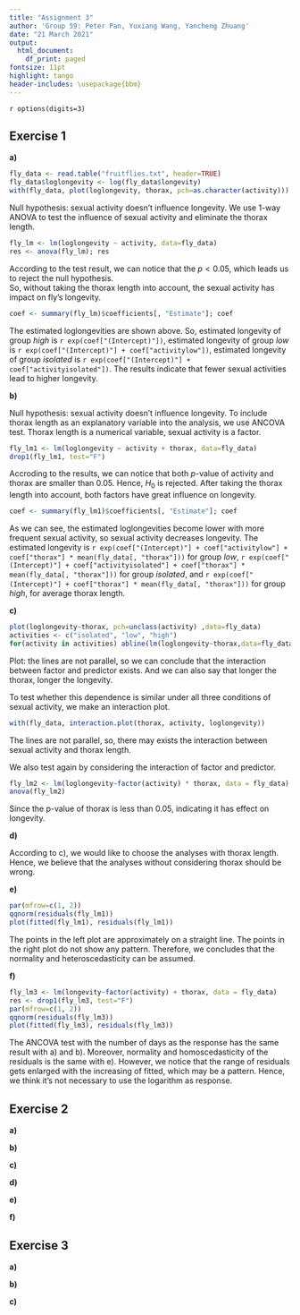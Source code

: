 ```yaml
---
title: "Assignment 3"
author: 'Group 59: Peter Pan, Yuxiang Wang, Yancheng Zhuang'
date: "21 March 2021"
output:
  html_document:
    df_print: paged
fontsize: 11pt
highlight: tango
header-includes: \usepackage{bbm}
---
```


`r options(digits=3)`

## Exercise 1 
<!--
To investigate the effect of sexual activity on longevity of fruit flies, 
75 male fruit flies were divided randomly in three groups of 25. 
The fruit flies in the first group were kept solitary, 
those in the second were kept together with one virgin female fruit fly per day, 
and those in the third group were kept together with eight virgin female fruit flies a day. 
In the data-file fruitflies.txt the three groups are labelled isolated, low and high. 
The number of days until death (longevity) was measured for all flies. 
Later, it was decided to measure also the length of their thorax. 
Add a column loglongevity to the data-frame, containing the logarithm of the number of days until death. 
Use this as the response variable in the following.
-->

**a)** 
<!--
Make an informative plot of the data. 
Investigate whether sexual activity influences longevity by performing a statistical test, 
without taking the thorax length into account. 
What are the estimated longevities for the three conditions? Comment.
-->

```r
fly_data <- read.table("fruitflies.txt", header=TRUE)
fly_data$loglongevity <- log(fly_data$longevity)
with(fly_data, plot(loglongevity, thorax, pch=as.character(activity)))
```

Null hypothesis: sexual activity doesn't influence longevity.
We use 1-way ANOVA to test the influence of sexual activity and eliminate the thorax length.

```r
fly_lm <- lm(loglongevity ~ activity, data=fly_data)
res <- anova(fly_lm); res
```
According to the test result, we can notice that the $p < 0.05$, which leads us to reject the null hypothesis.  
So, without taking the thorax length into account, the sexual activity has impact on fly's longevity. 

```r
coef <- summary(fly_lm)$coefficients[, "Estimate"]; coef
```

The estimated loglongevities are shown above. 
So, estimated longevity of group *high* is `r exp(coef["(Intercept)"])`, 
estimated longevity of group *low* is `r exp(coef["(Intercept)"] + coef["activitylow"])`, 
estimated longevity of group *isolated* is `r exp(coef["(Intercept)"] + coef["activityisolated"])`.
The results indicate that fewer sexual activities lead to higher longevity.

**b)** 
<!--
Investigate whether sexual activity influences longevity by performing a statistical test, 
now including thorax length as an explanatory variable into the analysis. 
Does sexual activity increase or decrease longevity? 
What are the estimated longevities for the three groups, for a fly with average thorax length?
-->

Null hypothesis: sexual activity doesn't influence longevity.
To include thorax length as an explanatory variable into the analysis, we use ANCOVA test.
Thorax length is a numerical variable, sexual activity is a factor.

```r
fly_lm1 <- lm(loglongevity ~ activity + thorax, data=fly_data)
drop1(fly_lm1, test="F")
```
Accroding to the results, we can notice that both $p$-value of activity and thorax are smaller than $0.05$. 
Hence, $H_0$ is rejected. 
After taking the thorax length into account, both factors have great influence on longevity.

```r
coef <- summary(fly_lm1)$coefficients[, "Estimate"]; coef
```

As we can see, the estimated loglongevities become lower with more frequent sexual activity, 
so sexual activity decreases longevity. 
The estimated longevity is 
`r exp(coef["(Intercept)"] + coef["activitylow"] + coef["thorax"] * mean(fly_data[, "thorax"]))` for group *low*, 
`r exp(coef["(Intercept)"] + coef["activityisolated"] + coef["thorax"] * mean(fly_data[, "thorax"]))` for group *isolated*, 
and `r exp(coef["(Intercept)"] + coef["thorax"] * mean(fly_data[, "thorax"]))` for group *high*, for average thorax length.

**c)** 
<!--
How does thorax length influence longevity? 
Investigate graphically and by using an appropriate test 
whether this dependence is similar under all three conditions of sexual activity.
-->

```r
plot(loglongevity~thorax, pch=unclass(activity) ,data=fly_data)
activities <- c("isolated", "low", "high")
for(activity in activities) abline(lm(loglongevity~thorax,data=fly_data[fly_data$activity==activity,]))
```
Plot: the lines are not parallel, so we can conclude that the interaction between factor and predictor exists. And we can also say that longer the thorax, longer the longevity.

To test whether this dependence is similar under all three conditions of sexual activity,  we make an interaction plot.

```r
with(fly_data, interaction.plot(thorax, activity, loglongevity))
```

The lines are not parallel, so, there may exists the interaction between sexual activity and thorax length.

We also test again by considering the interaction of factor and predictor.

```r
fly_lm2 <- lm(loglongevity~factor(activity) * thorax, data = fly_data)
anova(fly_lm2)
```

Since the p-value of thorax is less than 0.05, 
indicating it has effect on longevity. 

**d)** 
<!--
Which of the two analyses, without or with thorax length, do you prefer? 
Is one of the analyses wrong?
-->

According to c), we would like to choose the analyses with thorax length.
Hence, we believe that the analyses without considering thorax should be wrong.

**e)** 
<!--
Verify normality and heteroscedasticity by making a normal QQ-plot of the residuals, 
and a residuals versus fitted plot, for the analysis that includes thorax length.
-->

```r
par(mfrow=c(1, 2))
qqnorm(residuals(fly_lm1))
plot(fitted(fly_lm1), residuals(fly_lm1))
```

The points in the left plot are approximately on a straight line. 
The points in the right plot do not show any pattern. 
Therefore, we concludes that the normality and heteroscedasticity can be assumed.

**f)**
<!--
Perform the ancova analysis with the number of days as the response, rather than its logarithm. 
Verify normality and homoscedasticity of the residuals of this analysis. 
Was it wise to use the logarithm as response? 
-->

```r
fly_lm3 <- lm(longevity~factor(activity) + thorax, data = fly_data)
res <- drop1(fly_lm3, test="F")
par(mfrow=c(1, 2))
qqnorm(residuals(fly_lm3))
plot(fitted(fly_lm3), residuals(fly_lm3))
```

The ANCOVA test with the number of days as the response has the same result with a) and b).
Moreover, normality and homoscedasticity of the residuals is the same with e).
However, we notice that the range of residuals gets enlarged with the increasing of fitted, which may be a pattern.
Hence, we think it's not necessary to use the logarithm as response.

## Exercise 2 
<!--
On April 15, 1912, British passenger liner Titanic sank after colliding with an iceberg. 
There were not enough lifeboats for everyone onboard, 
resulting in the death of 1502 out of 2224 passengers and crew. 
The data file titanic.txt gives the survival status of passengers on the Titanic, 
together with their names, age, sex and passenger class. 
(About half of the ages for the 3rd class passengers are missing, 
although many of these could be filled in from the original source.) 
The columns: 
Name – name of passenger, 
PClass – passenger class (1st, 2nd or 3rd), 
Age – age in years, 
Sex – male or female, 
Survived – survival status (1=Yes or 0=No).
-->

**a)** 
<!--
Study the data and give a few (>1) summaries (graphics or tables). 
-->

**b)** 
<!--
Fit a logistic regression model (no interactions yet) to investigate 
the association between the survival status and the predictors PClass, Age and Sex. 
Interpret the results in terms of odds, comment.
-->

**c)** 
<!--
Investigate for interaction of predictor Age with factors PClass and Sex. 
From this and b), choose (and justify) a resulting model. 
For this model, report the estimate for the probability of survival for
each combination of levels of the factors PClass and Sex for a person of age 53.
-->

**d)** 
<!--
Propose a method to predict the survival status and a quality measure for your prediction and 
describe how you would implement that method (you do not need to implement it).
-->

**e)** 
<!--
Another approach would be to apply a contingency table test to 
investigate whether factor passenger class (and gender) has an effect on the survival status. 
Implement the relevant test(s).
-->

**f)** 
<!--
Is the second approach in e) wrong? 
Name both an advantage and a disadvantage of the two approaches, relative to each other. 
-->

## Exercise 3
<!--
To study the influence of different political and geographical variables on the number of military coups, 
these data are collected for several Sub Saharan African countries in the file africa.txt. 
The meaning of the different variables:
miltcoup — number of successful military coups from independence to 1989;
oligarchy — number years country ruled by military oligarchy from independence to 1989;
pollib — political liberalization 
    0 = no civil rights for political expression, 
    1 = limited civil rights for expression but right to form political parties
    2 = full civil rights;
parties — number of legal political parties in 1993;
pctvote — percent voting in last election;
popn — population in millions in 1989;
size — area in 1000 square km;
numelec — total number of legislative and presidential elections;
numregim — number of regime types.
-->

**a)** 
<!--
Perform Poisson regression on the full data set africa, 
taking miltcoup as response variable, Comment on your findings. 
-->

**b)** 
<!--
Use the step down approach (using output of the function summary) to 
reduce the number of explanatory variables. 
Compare the resulting model with your findings in a).
-->

**c)** 
<!--
Predict the number of coups for a hypothetical country for all the three levels of political liberalization
and the averages (over all the counties in the data) of all the other (numerical) characteristics. 
Comment on your findings.
-->
